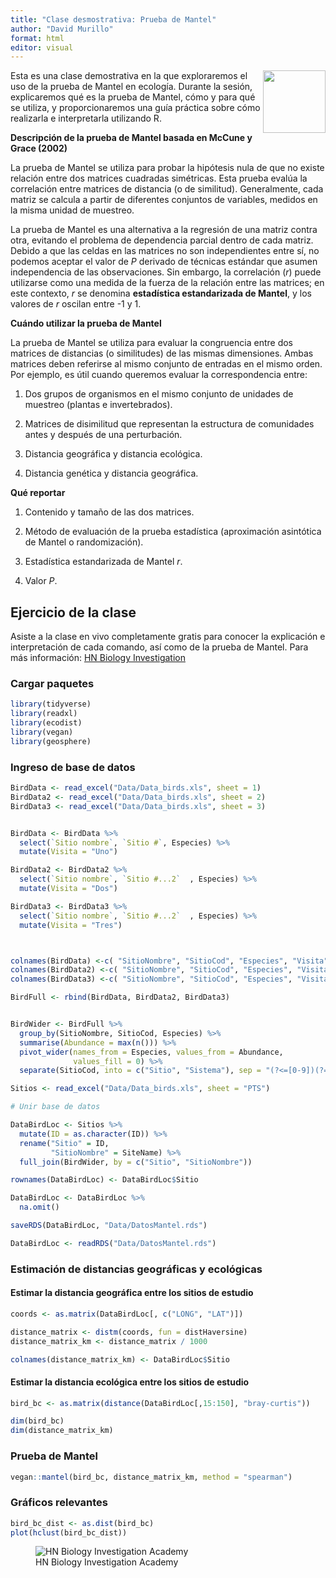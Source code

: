 ---
title: "Clase desmostrativa: Prueba de Mantel"
author: "David Murillo"
format: html
editor: visual
---

[<img src="HN Cursos publicidad/HN Biology Inv Circle.jpg" align="right" width="100"/>](https://www.hnbiology.org/)

Esta es una clase demostrativa en la que exploraremos el uso de la prueba de Mantel en ecología. Durante la sesión, explicaremos qué es la prueba de Mantel, cómo y para qué se utiliza, y proporcionaremos una guía práctica sobre cómo realizarla e interpretarla utilizando R.

**Descripción de la prueba de Mantel basada en McCune y Grace (2002)**

La prueba de Mantel se utiliza para probar la hipótesis nula de que no existe relación entre dos matrices cuadradas simétricas. Esta prueba evalúa la correlación entre matrices de distancia (o de similitud). Generalmente, cada matriz se calcula a partir de diferentes conjuntos de variables, medidos en la misma unidad de muestreo.

La prueba de Mantel es una alternativa a la regresión de una matriz contra otra, evitando el problema de dependencia parcial dentro de cada matriz. Debido a que las celdas en las matrices no son independientes entre sí, no podemos aceptar el valor de *P* derivado de técnicas estándar que asumen independencia de las observaciones. Sin embargo, la correlación (*r*) puede utilizarse como una medida de la fuerza de la relación entre las matrices; en este contexto, *r* se denomina **estadística estandarizada de Mantel**, y los valores de *r* oscilan entre -1 y 1.

**Cuándo utilizar la prueba de Mantel**

La prueba de Mantel se utiliza para evaluar la congruencia entre dos matrices de distancias (o similitudes) de las mismas dimensiones. Ambas matrices deben referirse al mismo conjunto de entradas en el mismo orden. Por ejemplo, es útil cuando queremos evaluar la correspondencia entre:

1)  Dos grupos de organismos en el mismo conjunto de unidades de muestreo (plantas e invertebrados).

2)  Matrices de disimilitud que representan la estructura de comunidades antes y después de una perturbación.

3)  Distancia geográfica y distancia ecológica.

4)  Distancia genética y distancia geográfica.

**Qué reportar**

1)  Contenido y tamaño de las dos matrices.

2)  Método de evaluación de la prueba estadística (aproximación asintótica de Mantel o randomización).

3)  Estadística estandarizada de Mantel *r*.

4)  Valor *P*.


## Ejercicio de la clase

Asiste a la clase en vivo completamente gratis para conocer la explicación e interpretación de cada comando, así como de la prueba de Mantel. Para más información: [HN Biology Investigation](https://www.hnbiology.org/)

::: panel-tabset 

### Cargar paquetes

```{r, message=FALSE, warning=FALSE}
library(tidyverse)
library(readxl)
library(ecodist)
library(vegan)
library(geosphere)
```


### Ingreso de base de datos

```{r, echo=FALSE, message=FALSE, warning=FALSE}
BirdData <- read_excel("Data/Data_birds.xls", sheet = 1)
BirdData2 <- read_excel("Data/Data_birds.xls", sheet = 2)
BirdData3 <- read_excel("Data/Data_birds.xls", sheet = 3)


BirdData <- BirdData %>% 
  select(`Sitio nombre`, `Sitio #`, Especies) %>% 
  mutate(Visita = "Uno")

BirdData2 <- BirdData2 %>% 
  select(`Sitio nombre`, `Sitio #...2`  , Especies) %>% 
  mutate(Visita = "Dos")

BirdData3 <- BirdData3 %>% 
  select(`Sitio nombre`, `Sitio #...2`  , Especies) %>% 
  mutate(Visita = "Tres")



colnames(BirdData) <-c( "SitioNombre", "SitioCod", "Especies", "Visita")
colnames(BirdData2) <-c( "SitioNombre", "SitioCod", "Especies", "Visita")
colnames(BirdData3) <-c( "SitioNombre", "SitioCod", "Especies", "Visita")

BirdFull <- rbind(BirdData, BirdData2, BirdData3)


BirdWider <- BirdFull %>% 
  group_by(SitioNombre, SitioCod, Especies) %>% 
  summarise(Abundance = max(n())) %>% 
  pivot_wider(names_from = Especies, values_from = Abundance,
              values_fill = 0) %>% 
  separate(SitioCod, into = c("Sitio", "Sistema"), sep = "(?<=[0-9])(?=[A-Za-z])" )

Sitios <- read_excel("Data/Data_birds.xls", sheet = "PTS")

# Unir base de datos

DataBirdLoc <- Sitios %>% 
  mutate(ID = as.character(ID)) %>% 
  rename("Sitio" = ID,
         "SitioNombre" = SiteName) %>% 
  full_join(BirdWider, by = c("Sitio", "SitioNombre"))

rownames(DataBirdLoc) <- DataBirdLoc$Sitio

DataBirdLoc <- DataBirdLoc %>% 
  na.omit()

saveRDS(DataBirdLoc, "Data/DatosMantel.rds")
```

```{r}
DataBirdLoc <- readRDS("Data/DatosMantel.rds")
```


### Estimación de distancias geográficas y ecológicas

#### Estimar la distancia geográfica entre los sitios de estudio

```{r}

coords <- as.matrix(DataBirdLoc[, c("LONG", "LAT")])

distance_matrix <- distm(coords, fun = distHaversine)
distance_matrix_km <- distance_matrix / 1000

colnames(distance_matrix_km) <- DataBirdLoc$Sitio
```

#### Estimar la distancia ecológica entre los sitios de estudio

```{r}
bird_bc <- as.matrix(distance(DataBirdLoc[,15:150], "bray-curtis"))

dim(bird_bc)           
dim(distance_matrix_km)

```


### Prueba de Mantel

```{r}
vegan::mantel(bird_bc, distance_matrix_km, method = "spearman")
```


### Gráficos relevantes


```{r}

bird_bc_dist <- as.dist(bird_bc)
plot(hclust(bird_bc_dist))
```



:::



![HN Biology Investigation Academy](HN%20Cursos%20publicidad/HN%20Biology%20Inv%20large.jpg)
